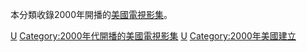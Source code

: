 本分類收錄2000年開播的[[美國|美國]][[電視影集|電視影集]]。

{{year by category
|m=2
|c=0
|d=0
|y=0
|cat=開播的美國電視影集
|sortkey=美國電視
|parent=各年開播的美國電視影集
|subcat=2000年美國電視
}}

[[Category:2000年開播的電視劇|U]]
[[Category:2000年代開播的美國電視影集|Category:2000年代開播的美國電視影集]]
[[Category:2000年電視劇集‎|U]]
[[Category:2000年美國建立|Category:2000年美國建立]]